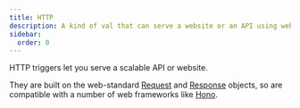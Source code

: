```yaml
---
title: HTTP
description: A kind of val that can serve a website or an API using web-standard Request & Response objects.
sidebar:
  order: 0
---
```



HTTP triggers let you serve a scalable API or website.

They are built on the web-standard
[Request](https://developer.mozilla.org/en-US/docs/Web/API/Request) and
[Response](https://developer.mozilla.org/en-US/docs/Web/API/Response) objects,
so are compatible with a number of web frameworks like
[Hono](https://hono.dev/).

<Val
  url="https://www.val.town/embed/x/valdottown/HTTP_examples/HTTP/exampleHTTP"
  height="180px"
/>

<LinkCard title="Basic examples" href="/vals/http/basic-examples" />

<LinkCard title="Routing" href="/vals/http/routing" />

<LinkCard title="Rendering HTML & JSX" href="/vals/http/jsx" />

<LinkCard title="Early-returning responses" href="/vals/http/early-return" />
